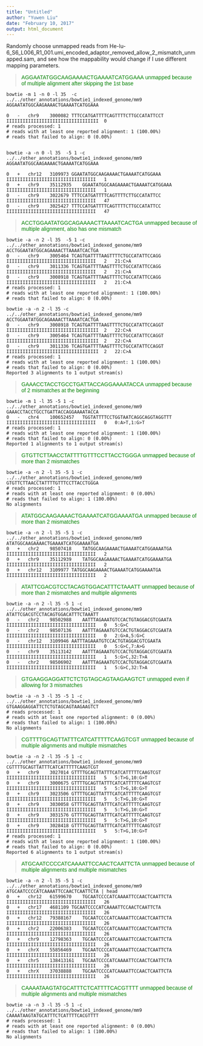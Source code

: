 ```yaml
---
title: "Untitled"
author: "Yuwen Liu"
date: "February 10, 2017"
output: html_document
---
```


Randomly choose unmapped reads from He-lu-6_S6_L006_R1_001.umi_encoded_adaptor_removed_allow_2_mismatch_unmapped.sam, and see how the mappability would change if I use different mapping parameters. 


> <span style="color:green; font-family:arial; font-size:1em;">AGGAATATGGCAAGAAAACTGAAAATCATGGAAA</span>
> <span style="color:green; font-family:arial; font-size:1em;">unmapped because of multiple alignment after skipping the 1st base</span>

```
bowtie -m 1 -n 0 -l 35  -c ../../other_annotations/bowtie1_indexed_genome/mm9 AGGAATATGGCAAGAAAACTGAAAATCATGGAAA

0	-	chr9	3000082	TTTCCATGATTTTCAGTTTTCTTGCCATATTCCT	IIIIIIIIIIIIIIIIIIIIIIIIIIIIIIIIII	0	
# reads processed: 1
# reads with at least one reported alignment: 1 (100.00%)
# reads that failed to align: 0 (0.00%)


bowtie -a -n 0 -l 35  -5 1 -c ../../other_annotations/bowtie1_indexed_genome/mm9 AGGAATATGGCAAGAAAACTGAAAATCATGGAAA

0	+	chr12	3109973	GGAATATGGCAAGAAAACTGAAAATCATGGAAA	IIIIIIIIIIIIIIIIIIIIIIIIIIIIIIIII	1	
0	+	chr9	35112935	GGAATATGGCAAGAAAACTGAAAATCATGGAAA	IIIIIIIIIIIIIIIIIIIIIIIIIIIIIIIII	1	
0	-	chr9	3022679	TTTCCATGATTTTCAGTTTTCTTGCCATATTCC	IIIIIIIIIIIIIIIIIIIIIIIIIIIIIIIII	47	
0	-	chr9	3025427	TTTCCATGATTTTCAGTTTTCTTGCCATATTCC	IIIIIIIIIIIIIIIIIIIIIIIIIIIIIIIII	47	

```

> <span style="color:green; font-family:arial; font-size:1em;">ACCTGGAATATGGCAGAAAACTTAAAATCACTGA</span>
> <span style="color:green; font-family:arial; font-size:1em;">unmapped because of multiple alignment, also has one mismatch</span>

```
bowtie -a -n 2 -l 35  -5 1 -c ../../other_annotations/bowtie1_indexed_genome/mm9 ACCTGGAATATGGCAGAAAACTTAAAATCACTGA
0	-	chr9	3005464	TCAGTGATTTTAAGTTTTCTGCCATATTCCAGG	IIIIIIIIIIIIIIIIIIIIIIIIIIIIIIIII	2	21:C>A
0	-	chr9	3011336	TCAGTGATTTTAAGTTTTCTGCCATATTCCAGG	IIIIIIIIIIIIIIIIIIIIIIIIIIIIIIIII	2	21:C>A
0	-	chr9	3008918	TCAGTGATTTTAAGTTTTCTGCCATATTCCAGG	IIIIIIIIIIIIIIIIIIIIIIIIIIIIIIIII	2	21:C>A
# reads processed: 1
# reads with at least one reported alignment: 1 (100.00%)
# reads that failed to align: 0 (0.00%)

bowtie -a -n 2 -l 35 -c ../../other_annotations/bowtie1_indexed_genome/mm9 ACCTGGAATATGGCAGAAAACTTAAAATCACTGA
0	-	chr9	3008918	TCAGTGATTTTAAGTTTTCTGCCATATTCCAGGT	IIIIIIIIIIIIIIIIIIIIIIIIIIIIIIIIII	2	22:C>A
0	-	chr9	3005464	TCAGTGATTTTAAGTTTTCTGCCATATTCCAGGT	IIIIIIIIIIIIIIIIIIIIIIIIIIIIIIIIII	2	22:C>A
0	-	chr9	3011336	TCAGTGATTTTAAGTTTTCTGCCATATTCCAGGT	IIIIIIIIIIIIIIIIIIIIIIIIIIIIIIIIII	2	22:C>A
# reads processed: 1
# reads with at least one reported alignment: 1 (100.00%)
# reads that failed to align: 0 (0.00%)
Reported 3 alignments to 1 output stream(s)

```

> <span style="color:green; font-family:arial; font-size:1em;">GAAACCTACCTGCCTGATTACCAGGAAAATACCA</span>
> <span style="color:green; font-family:arial; font-size:1em;">unmapped because of 2 mismatches at the beginning</span>

```
bowtie -m 1 -l 35 -5 1 -c ../../other_annotations/bowtie1_indexed_genome/mm9 GAAACCTACCTGCCTGATTACCAGGAAAATACCA
0	-	chr4	100652457	TGGTATTTTCCTGGTAATCAGGCAGGTAGGTTT	IIIIIIIIIIIIIIIIIIIIIIIIIIIIIIIII	0	0:A>T,1:G>T
# reads processed: 1
# reads with at least one reported alignment: 1 (100.00%)
# reads that failed to align: 0 (0.00%)
Reported 1 alignments to 1 output stream(s)

```

> <span style="color:green; font-family:arial; font-size:1em;">GTGTTCTTAACCTATTTTGTTTCCTTACCTGGGA</span>
> <span style="color:green; font-family:arial; font-size:1em;">unmapped because of more than 2 mismatches</span>

```
bowtie -a -n 2 -l 35 -5 1 -c ../../other_annotations/bowtie1_indexed_genome/mm9 GTGTTCTTAACCTATTTTGTTTCCTTACCTGGGA
# reads processed: 1
# reads with at least one reported alignment: 0 (0.00%)
# reads that failed to align: 1 (100.00%)
No alignments

```

> <span style="color:green; font-family:arial; font-size:1em;">ATATGGCAAGAAAACTGAAAATCATGGAAAATGA</span>
> <span style="color:green; font-family:arial; font-size:1em;">unmapped because of more than 2 mismatches</span>

```
bowtie -a -n 2 -l 35 -5 1 -c ../../other_annotations/bowtie1_indexed_genome/mm9 ATATGGCAAGAAAACTGAAAATCATGGAAAATGA
0	+	chr2	98507418	TATGGCAAGAAAACTGAAAATCATGGAAAATGA	IIIIIIIIIIIIIIIIIIIIIIIIIIIIIIIII	2	
0	+	chr9	35112939	TATGGCAAGAAAACTGAAAATCATGGAAAATGA	IIIIIIIIIIIIIIIIIIIIIIIIIIIIIIIII	2	
0	+	chr12	3109977	TATGGCAAGAAAACTGAAAATCATGGAAAATGA	IIIIIIIIIIIIIIIIIIIIIIIIIIIIIIIII	2	
```

> <span style="color:green; font-family:arial; font-size:1em;">ATATTCGACGTCCTACAGTGGACATTTCTAAATT</span>
> <span style="color:green; font-family:arial; font-size:1em;">unmapped because of more than 2 mismatches and multiple alignments</span>

```
bowtie -a -n 2 -l 35 -5 1 -c ../../other_annotations/bowtie1_indexed_genome/mm9 ATATTCGACGTCCTACAGTGGACATTTCTAAATT
0	-	chr2	98502988	AATTTAGAAATGTCCACTGTAGGACGTCGAATA	IIIIIIIIIIIIIIIIIIIIIIIIIIIIIIIII	0	5:G>C
0	-	chr2	98507136	AATTTAGAAATGTCCACTGTAGGACGTCGAATA	IIIIIIIIIIIIIIIIIIIIIIIIIIIIIIIII	0	2:G>A,5:G>C
0	-	chr12	3109946	AATTTAGAAATGTCCACTGTAGGACGTCGAATA	IIIIIIIIIIIIIIIIIIIIIIIIIIIIIIIII	0	5:G>C,7:A>G
0	-	chr9	35113142	AATTTAGAAATGTCCACTGTAGGACGTCGAATA	IIIIIIIIIIIIIIIIIIIIIIIIIIIIIIIII	1	5:G>C,32:T>A
0	-	chr2	98506902	AATTTAGAAATGTCCACTGTAGGACGTCGAATA	IIIIIIIIIIIIIIIIIIIIIIIIIIIIIIIII	1	5:G>C,32:T>A

```

> <span style="color:green; font-family:arial; font-size:1em;">GTGAAGGAGGATTCTCTGTAGCAGTAAGAAGTCT</span>
> <span style="color:green; font-family:arial; font-size:1em;">unmapped even if allowing for 3 mismatches</span>

```
bowtie -a -n 3 -l 35 -5 1 -c ../../other_annotations/bowtie1_indexed_genome/mm9 GTGAAGGAGGATTCTCTGTAGCAGTAAGAAGTCT
# reads processed: 1
# reads with at least one reported alignment: 0 (0.00%)
# reads that failed to align: 1 (100.00%)
No alignments

```
> <span style="color:green; font-family:arial; font-size:1em;">CGTTTTGCAGTTATTTCATCATTTTTCAAGTCGT</span>
> <span style="color:green; font-family:arial; font-size:1em;">unmapped because of multiple alignments and multiple mismatches</span>

```
bowtie -a -n 2 -l 35 -5 1 -c ../../other_annotations/bowtie1_indexed_genome/mm9 CGTTTTGCAGTTATTTCATCATTTTTCAAGTCGT
0	+	chr9	3027014	GTTTTGCAGTTATTTCATCATTTTTCAAGTCGT	IIIIIIIIIIIIIIIIIIIIIIIIIIIIIIIII	5	5:T>G,10:G>T
0	+	chr9	3000675	GTTTTGCAGTTATTTCATCATTTTTCAAGTCGT	IIIIIIIIIIIIIIIIIIIIIIIIIIIIIIIII	5	5:T>G,10:G>T
0	+	chr9	3023506	GTTTTGCAGTTATTTCATCATTTTTCAAGTCGT	IIIIIIIIIIIIIIIIIIIIIIIIIIIIIIIII	5	5:T>G,10:G>T
0	+	chr9	3030058	GTTTTGCAGTTATTTCATCATTTTTCAAGTCGT	IIIIIIIIIIIIIIIIIIIIIIIIIIIIIIIII	5	5:T>G,10:G>T
0	+	chr9	3031576	GTTTTGCAGTTATTTCATCATTTTTCAAGTCGT	IIIIIIIIIIIIIIIIIIIIIIIIIIIIIIIII	5	5:T>G,10:G>T
0	+	chr9	3028418	GTTTTGCAGTTATTTCATCATTTTTCAAGTCGT	IIIIIIIIIIIIIIIIIIIIIIIIIIIIIIIII	5	5:T>G,10:G>T
# reads processed: 1
# reads with at least one reported alignment: 1 (100.00%)
# reads that failed to align: 0 (0.00%)
Reported 6 alignments to 1 output stream(s)
```

> <span style="color:green; font-family:arial; font-size:1em;">ATGCAATCCCCATCAAAATTCCAACTCAATTCTA</span>
> <span style="color:green; font-family:arial; font-size:1em;">unmapped because of multiple alignments and multiple mismatches</span>


```
bowtie -a -n 2 -l 35 -5 1 -c ../../other_annotations/bowtie1_indexed_genome/mm9 ATGCAATCCCCATCAAAATTCCAACTCAATTCTA | head
0	+	chr12	61599670	TGCAATCCCCATCAAAATTCCAACTCAATTCTA	IIIIIIIIIIIIIIIIIIIIIIIIIIIIIIIII	26	
0	+	chr17	4681109	TGCAATCCCCATCAAAATTCCAACTCAATTCTA	IIIIIIIIIIIIIIIIIIIIIIIIIIIIIIIII	26	
0	+	chr12	79388167	TGCAATCCCCATCAAAATTCCAACTCAATTCTA	IIIIIIIIIIIIIIIIIIIIIIIIIIIIIIIII	26	
0	+	chr2	22006383	TGCAATCCCCATCAAAATTCCAACTCAATTCTA	IIIIIIIIIIIIIIIIIIIIIIIIIIIIIIIII	26	
0	+	chr9	12798363	TGCAATCCCCATCAAAATTCCAACTCAATTCTA	IIIIIIIIIIIIIIIIIIIIIIIIIIIIIIIII	26	
0	+	chrX	55856469	TGCAATCCCCATCAAAATTCCAACTCAATTCTA	IIIIIIIIIIIIIIIIIIIIIIIIIIIIIIIII	26	
0	+	chr5	138413161	TGCAATCCCCATCAAAATTCCAACTCAATTCTA	IIIIIIIIIIIIIIIIIIIIIIIIIIIIIIIII	26	
0	+	chrX	37038888	TGCAATCCCCATCAAAATTCCAACTCAATTCTA	IIIIIIIIIIIIIIIIIIIIIIIIIIIIIIIII	26	
```

> <span style="color:green; font-family:arial; font-size:1em;">CAAAATAAGTATGCATTTCTCATTTTCACGTTTT</span>
> <span style="color:green; font-family:arial; font-size:1em;">unmapped because of multiple alignments and multiple mismatches</span>


```
bowtie -a -n 3 -l 35 -5 1 -c ../../other_annotations/bowtie1_indexed_genome/mm9 CAAAATAAGTATGCATTTCTCATTTTCACGTTTT
# reads processed: 1
# reads with at least one reported alignment: 0 (0.00%)
# reads that failed to align: 1 (100.00%)
No alignments
```